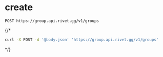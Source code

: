 # create
```
POST https://group.api.rivet.gg/v1/groups
```


{/*<RequestExample>
```bash curl
curl -X POST -d '@body.json' 'https://group.api.rivet.gg/v1/groups'
```
</RequestExample>*/}
